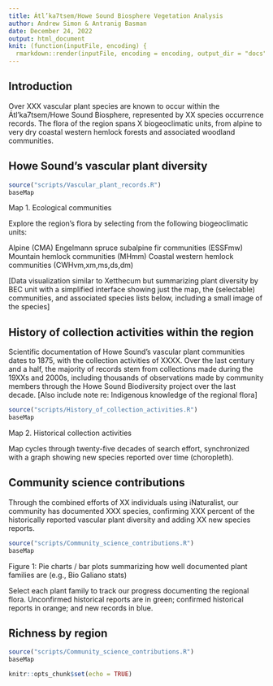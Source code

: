 ```yaml
---
title: Átl’ka7tsem/Howe Sound Biosphere Vegetation Analysis
author: Andrew Simon & Antranig Basman
date: December 24, 2022
output: html_document
knit: (function(inputFile, encoding) {
  rmarkdown::render(inputFile, encoding = encoding, output_dir = "docs") })
---
```


## Introduction

Over XXX vascular plant species are known to occur within the Átl’ka7tsem/Howe Sound Biosphere, represented by XX species occurrence records. The flora of the region spans X biogeoclimatic units, from alpine to very dry coastal western hemlock forests and associated woodland communities.

## Howe Sound's vascular plant diversity

```r
source("scripts/Vascular_plant_records.R")
baseMap
```
Map 1. Ecological communities

Explore the region's flora by selecting from the following biogeoclimatic units:

Alpine (CMA)
Engelmann spruce subalpine fir communities (ESSFmw)
Mountain hemlock communities (MHmm)
Coastal western hemlock communities (CWHvm,xm,ms,ds,dm)

[Data visualization similar to Xetthecum but summarizing plant diversity by BEC unit with a simplified interface showing just the map, the (selectable) communities, and associated species lists below, including a small image of the species]

## History of collection activities within the region

Scientific documentation of Howe Sound's vascular plant communities dates to 1875, with the collection activities of XXXX. Over the last century and a half, the majority of records stem from collections made during the 19XXs and 2000s, including thousands of observations made by community members through the Howe Sound Biodiversity project over the last decade. [Also include note re: Indigenous knowledge of the regional flora]

```r
source("scripts/History_of_collection_activities.R")
baseMap
```
Map 2. Historical collection activities

Map cycles through twenty-five decades of search effort, synchronized with a graph showing new species reported over time (choropleth).

## Community science contributions

Through the combined efforts of XX individuals using iNaturalist, our community has documented XXX species, confirming XXX percent of the historically reported vascular plant diversity and adding XX new species reports.

```r
source("scripts/Community_science_contributions.R")
baseMap
```
Figure 1: Pie charts / bar plots summarizing how well documented plant families are (e.g., Bio Galiano stats)

Select each plant family to track our progress documenting the regional flora. Unconfirmed historical reports are in green; confirmed historical reports in orange; and new records in blue.

## Richness by region

```r
source("scripts/Community_science_contributions.R")
baseMap
```



```r
knitr::opts_chunk$set(echo = TRUE)
```
